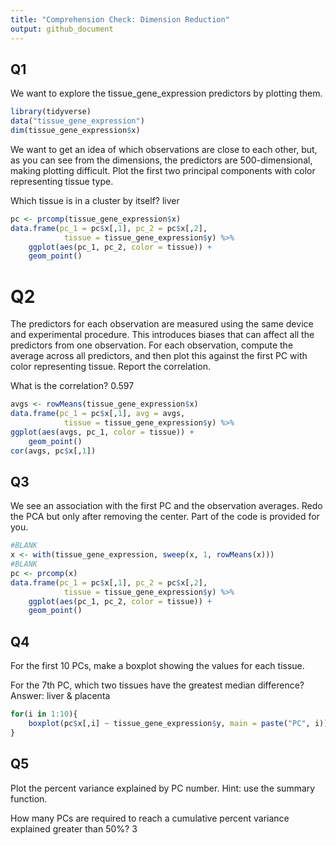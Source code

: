 ```yaml
---
title: "Comprehension Check: Dimension Reduction"
output: github_document
---
```


## Q1

We want to explore the tissue_gene_expression predictors by plotting them.

```r
library(tidyverse)
data("tissue_gene_expression")
dim(tissue_gene_expression$x)
```

We want to get an idea of which observations are close to each other, but, as you can see from the dimensions, the predictors are 500-dimensional, making plotting difficult. Plot the first two principal components with color representing tissue type.

Which tissue is in a cluster by itself?  liver

```r
pc <- prcomp(tissue_gene_expression$x)
data.frame(pc_1 = pc$x[,1], pc_2 = pc$x[,2], 
			tissue = tissue_gene_expression$y) %>%
	ggplot(aes(pc_1, pc_2, color = tissue)) +
	geom_point()
```

# Q2

The predictors for each observation are measured using the same device and experimental procedure. This introduces biases that can affect all the predictors from one observation. For each observation, compute the average across all predictors, and then plot this against the first PC with color representing tissue. Report the correlation.

What is the correlation? 0.597

```r
avgs <- rowMeans(tissue_gene_expression$x)
data.frame(pc_1 = pc$x[,1], avg = avgs, 
			tissue = tissue_gene_expression$y) %>%
ggplot(aes(avgs, pc_1, color = tissue)) +
	geom_point()
cor(avgs, pc$x[,1])
```

## Q3

We see an association with the first PC and the observation averages. Redo the PCA but only after removing the center. Part of the code is provided for you.
```r
#BLANK
x <- with(tissue_gene_expression, sweep(x, 1, rowMeans(x)))
#BLANK
pc <- prcomp(x)
data.frame(pc_1 = pc$x[,1], pc_2 = pc$x[,2], 
			tissue = tissue_gene_expression$y) %>%
	ggplot(aes(pc_1, pc_2, color = tissue)) +
	geom_point()
```


## Q4
For the first 10 PCs, make a boxplot showing the values for each tissue.

For the 7th PC, which two tissues have the greatest median difference?
Answer: liver & placenta

```r
for(i in 1:10){
	boxplot(pc$x[,i] ~ tissue_gene_expression$y, main = paste("PC", i))
}
```


## Q5
Plot the percent variance explained by PC number. Hint: use the summary function.

How many PCs are required to reach a cumulative percent variance explained greater than 50%? 3

